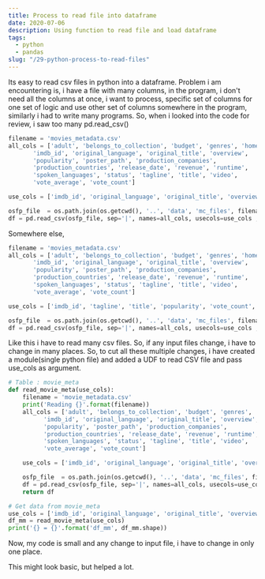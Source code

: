 ```yaml
---
title: Process to read file into dataframe
date: 2020-07-06
description: Using function to read file and load dataframe
tags:
  - python
  - pandas
slug: "/29-python-process-to-read-files"
---
```


Its easy to read csv files in python into a dataframe. Problem i am encountering is, i have a file with many columns, in the program, i don't need all the columns at once, i want to process, specific set of columns for one set of logic and use other set of columns somewhere in the program, similarly i had to write many programs. So, when i looked into the code for review, i saw too many pd.read_csv()

```py {6}
filename = 'movies_metadata.csv'
all_cols = ['adult', 'belongs_to_collection', 'budget', 'genres', 'homepage', 'id',
       'imdb_id', 'original_language', 'original_title', 'overview',
       'popularity', 'poster_path', 'production_companies',
       'production_countries', 'release_date', 'revenue', 'runtime',
       'spoken_languages', 'status', 'tagline', 'title', 'video',
       'vote_average', 'vote_count']

use_cols = ['imdb_id', 'original_language', 'original_title', 'overview']

osfp_file  = os.path.join(os.getcwd(), '..', 'data', 'mc_files', filename)
df = pd.read_csv(osfp_file, sep='|', names=all_cols, usecols=use_cols ,skip_blank_lines=True, dtype=object)
```

Somewhere else, 
```py {6}
filename = 'movies_metadata.csv'
all_cols = ['adult', 'belongs_to_collection', 'budget', 'genres', 'homepage', 'id',
       'imdb_id', 'original_language', 'original_title', 'overview',
       'popularity', 'poster_path', 'production_companies',
       'production_countries', 'release_date', 'revenue', 'runtime',
       'spoken_languages', 'status', 'tagline', 'title', 'video',
       'vote_average', 'vote_count']

use_cols = ['imdb_id', 'tagline', 'title', 'popularity', 'vote_count', 'vote_average']

osfp_file  = os.path.join(os.getcwd(), '..', 'data', 'mc_files', filename)
df = pd.read_csv(osfp_file, sep='|', names=all_cols, usecols=use_cols ,skip_blank_lines=True, dtype=object)
```

Like this i have to read many csv files. So, if any input files change, i have to change in many places. So, to cut all these multiple changes, i have created a module(single python file) and added a UDF to read CSV file and pass use_cols as argument. 
```py
# Table : movie_meta
def read_movie_meta(use_cols):    
    filename = 'movie_metadata.csv'
    print('Reading {}'.format(filename))
    all_cols = ['adult', 'belongs_to_collection', 'budget', 'genres', 'homepage', 'id',
          'imdb_id', 'original_language', 'original_title', 'overview',
          'popularity', 'poster_path', 'production_companies',
          'production_countries', 'release_date', 'revenue', 'runtime',
          'spoken_languages', 'status', 'tagline', 'title', 'video',
          'vote_average', 'vote_count']

    use_cols = ['imdb_id', 'original_language', 'original_title', 'overview']

    osfp_file  = os.path.join(os.getcwd(), '..', 'data', 'mc_files', filename)
    df = pd.read_csv(osfp_file, sep='|', names=all_cols, usecols=use_cols ,skip_blank_lines=True, dtype=object)
    return df

# Get data from movie_meta
use_cols = ['imdb_id', 'original_language', 'original_title', 'overview']
df_mm = read_movie_meta(use_cols)
print('{} = {}'.format('df_mm', df_mm.shape))
```

Now, my code is small and any change to input file, i have to change in only one place. 

This might look basic, but helped a lot. 
